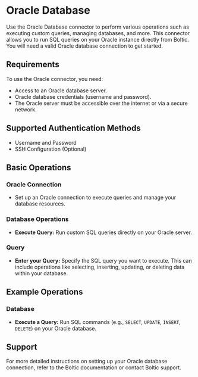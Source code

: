 # Oracle Database

Use the Oracle Database connector to perform various operations such as executing custom queries, managing databases, and more. This connector allows you to run SQL queries on your Oracle instance directly from Boltic. You will need a valid Oracle database connection to get started.

## Requirements

To use the Oracle connector, you need:

- Access to an Oracle database server.
- Oracle database credentials (username and password).
- The Oracle server must be accessible over the internet or via a secure network.

## Supported Authentication Methods

- Username and Password
- SSH Configuration (Optional)

## Basic Operations

### Oracle Connection

- Set up an Oracle connection to execute queries and manage your database resources.

### Database Operations

- **Execute Query:** Run custom SQL queries directly on your Oracle server.

### Query

- **Enter your Query:** Specify the SQL query you want to execute. This can include operations like selecting, inserting, updating, or deleting data within your database.

## Example Operations

### Database

- **Execute a Query:** Run SQL commands (e.g., `SELECT`, `UPDATE`, `INSERT`, `DELETE`) on your Oracle database.

## Support

For more detailed instructions on setting up your Oracle database connection, refer to the Boltic documentation or contact Boltic support.
